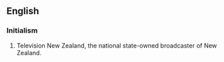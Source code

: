 ==English==

===Initialism===
{{rfc-header|Initialism}}
{{head|en|initialism}}

# {{lb|en|NZ}} Television New Zealand, the national state-owned broadcaster of New Zealand.